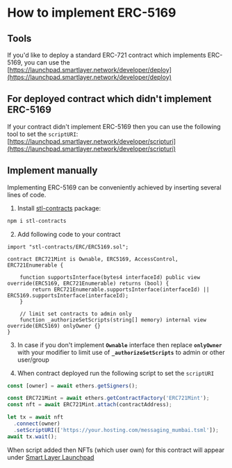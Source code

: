 
# How to implement ERC-5169

## Tools

If you'd like to deploy a standard ERC-721 contract which implements ERC-5169,
you can use the
[https://launchpad.smartlayer.network/developer/deploy](https://launchpad.smartlayer.network/developer/deploy)

## For deployed contract which didn't implement ERC-5169

If your contract didn't implement ERC-5169 then you can use the following tool to set the `scriptURI`:
[https://launchpad.smartlayer.network/developer/scripturi](https://launchpad.smartlayer.network/developer/scripturi)

## Implement manually

Implementing ERC-5169 can be conveniently achieved by inserting several lines of code.

1. Install [stl-contracts](https://www.npmjs.com/package/stl-contracts) package:

```sh npm2yarn copy
npm i stl-contracts
```

2. Add following code to your contract

```solidity copy
import "stl-contracts/ERC/ERC5169.sol";

contract ERC721Mint is Ownable, ERC5169, AccessControl, ERC721Enumerable {

	function supportsInterface(bytes4 interfaceId) public view override(ERC5169, ERC721Enumerable) returns (bool) {
		return ERC721Enumerable.supportsInterface(interfaceId) || ERC5169.supportsInterface(interfaceId);
	}

	// limit set contracts to admin only
	function _authorizeSetScripts(string[] memory) internal view override(ERC5169) onlyOwner {}
}
```

3. In case if you don't implement **`Ownable`** interface then replace **`onlyOwner`** with your modifier to limit use of **`_authorizeSetScripts`** to admin or other user/group

4. When contract deployed run the following script to set the `scriptURI`

```js {8} copy
const [owner] = await ethers.getSigners();

const ERC721Mint = await ethers.getContractFactory('ERC721Mint');
const nft = await ERC721Mint.attach(contractAddress);

let tx = await nft
  .connect(owner)
  .setScriptURI(['https://your.hosting.com/messaging_mumbai.tsml']);
await tx.wait();
```

When script added then NFTs (which user own) for this contract will appear under [Smart Layer Launchpad](https://launchpad.smartlayer.network/)
